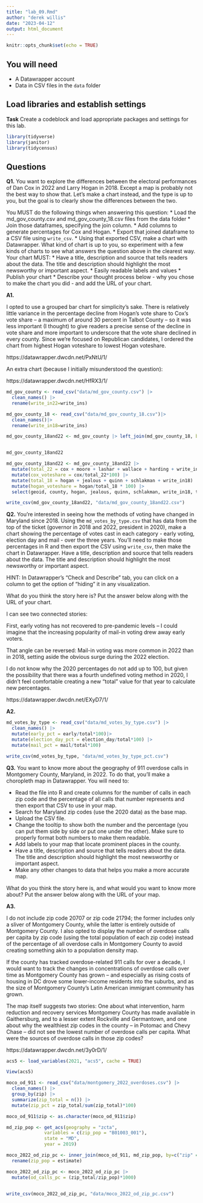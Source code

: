 ```yaml
---
title: "lab_09.Rmd"
author: "derek willis"
date: "2023-04-12"
output: html_document
---
```


```r
knitr::opts_chunk$set(echo = TRUE)
```

## You will need

-   A Datawrapper account
-   Data in CSV files in the `data` folder

## Load libraries and establish settings

**Task** Create a codeblock and load appropriate packages and settings for this lab.

```r
library(tidyverse)
library(janitor)
library(tidycensus)
```

## Questions

**Q1.** You want to explore the differences between the electoral performances of Dan Cox in 2022 and Larry Hogan in 2018. Except a map is probably not the best way to show that. Let's make a chart instead, and the type is up to you, but the goal is to clearly show the differences between the two.

You MUST do the following things when answering this question: \* Load the md_gov_county.csv and md_gov_county_18.csv files from the data folder \* Join those dataframes, specifying the join column. \* Add columns to generate percentages for Cox and Hogan. \* Export that joined dataframe to a CSV file using `write_csv`. \* Using that exported CSV, make a chart with Datawrapper. What kind of chart is up to you, so experiment with a few kinds of charts to see what answers the question above in the clearest way. Your chart MUST: \* Have a title, description and source that tells readers about the data. The title and description should highlight the most newsworthy or important aspect. \* Easily readable labels and values \* Publish your chart \* Describe your thought process below - why you chose to make the chart you did - and add the URL of your chart.

**A1.**

I opted to use a grouped bar chart for simplicity's sake. There is relatively little variance in the percentage decline from Hogan's vote share to Cox's vote share -- a maximum of around 30 percent in Talbot County -- so it was less important (I thought) to give readers a precise sense of the decline in vote share and more important to underscore that the vote share declined in every county. Since we're focused on Republican candidates, I ordered the chart from highest Hogan voteshare to lowest Hogan voteshare. 

https://datawrapper.dwcdn.net/PxNtU/1/

An extra chart (because I initially misunderstood the question):

https://datawrapper.dwcdn.net/HfRX3/1/

```r
md_gov_county <- read_csv("data/md_gov_county.csv") |>
  clean_names() |>
  rename(write_in22=write_ins)

md_gov_county_18 <- read_csv("data/md_gov_county_18.csv")|>
  clean_names()|>
  rename(write_in18=write_ins)
```
```r
md_gov_county_18and22 <- md_gov_county |> left_join(md_gov_county_18, by=c('geoid', 'county'))


md_gov_county_18and22
```
```r
md_gov_county_18and22 <- md_gov_county_18and22 |>
  mutate(total_22 = cox + moore + lashar + wallace + harding + write_in22) |>
  mutate(cox_voteshare = cox/total_22*100) |> 
  mutate(total_18 = hogan + jealous + quinn + schlakman + write_in18) |>
  mutate(hogan_voteshare = hogan/total_18 * 100) |>
  select(geoid, county, hogan, jealous, quinn, schlakman, write_in18, total_18, hogan_voteshare, cox, moore, lashar, wallace, harding, sefcik, write_in22, total_22, cox_voteshare)

write_csv(md_gov_county_18and22, "data/md_gov_county_18and22.csv")
```

**Q2.** You're interested in seeing how the methods of voting have changed in Maryland since 2018. Using the `md_votes_by_type.csv` that has data from the top of the ticket (governor in 2018 and 2022, president in 2020), make a chart showing the percentage of votes cast in each category - early voting, election day and mail - over the three years. You'll need to make those percentages in R and then export the CSV using `write_csv`, then make the chart in Datawrapper. Have a title, description and source that tells readers about the data. The title and description should highlight the most newsworthy or important aspect.

HINT: In Datawrapper's "Check and Describe" tab, you can click on a column to get the option of "hiding" it in any visualization.

What do you think the story here is? Put the answer below along with the URL of your chart.

I can see two connected stories: 

First, early voting has not recovered to pre-pandemic levels -- I could imagine that the increasing popularity of mail-in voting drew away early voters.

That angle can be reversed: Mail-in voting was more common in 2022 than in 2018, setting aside the obvious surge during the 2022 election. 

I do not know why the 2020 percentages do not add up to 100, but given the possibility that there was a fourth undefined voting method in 2020, I didn't feel comfortable creating a new "total" value for that year to calculate new percentages. 

https://datawrapper.dwcdn.net/EXyD7/1/

**A2.**

```r
md_votes_by_type <- read_csv("data/md_votes_by_type.csv") |>
  clean_names() |>
  mutate(early_pct = early/total*100)|>
  mutate(election_day_pct = election_day/total*100) |>
  mutate(mail_pct = mail/total*100)

write_csv(md_votes_by_type, "data/md_votes_by_type_pct.csv")
```

**Q3.** You want to know more about the geography of 911 overdose calls in Montgomery County, Maryland, in 2022. To do that, you'll make a choropleth map in Datawrapper. You will need to:

-   Read the file into R and create columns for the number of calls in each zip code and the percentage of all calls that number represents and then export that CSV to use in your map.
-   Search for Maryland zip codes (use the 2020 data) as the base map.
-   Upload the CSV file.
-   Change the tooltip to show both the number and the percentage (you can put them side by side or put one under the other). Make sure to properly format both numbers to make them readable.
-   Add labels to your map that locate prominent places in the county.
-   Have a title, description and source that tells readers about the data. The title and description should highlight the most newsworthy or important aspect.
-   Make any other changes to data that helps you make a more accurate map.

What do you think the story here is, and what would you want to know more about? Put the answer below along with the URL of your map.

**A3.**

I do not include zip code 20707 or zip code 21794; the former includes only a sliver of Montgomery County, while the latter is entirely outside of Montgomery County. I also opted to display the number of overdose calls per capita by zip code (using the total population of each zip code) instead of the percentage of all overdose calls in Montgomery County to avoid creating something akin to a population density map.

If the county has tracked overdose-related 911 calls for over a decade, I would want to track the changes in concentrations of overdose calls over time as Montgomery County has grown -- and especially as rising costs of housing in DC drove some lower-income residents into the suburbs, and as the size of Montgomery County's Latin American immigrant community has grown. 

The map itself suggests two stories: One about what intervention, harm reduction and recovery services Montgomery County has made available in Gaithersburg, and to a lesser extent Rockville and Germantown, and one about why the wealthiest zip codes in the county -- in Potomac and Chevy Chase -- did not see the lowest number of overdose calls per capita. What were the sources of overdose calls in those zip codes?

https://datawrapper.dwcdn.net/3y0rD/1/

```r
acs5 <- load_variables(2021, "acs5", cache = TRUE)

View(acs5)
```

```r
moco_od_911 <- read_csv("data/montgomery_2022_overdoses.csv") |>
  clean_names() |>
  group_by(zip) |>
  summarize(zip_total = n()) |>
  mutate(zip_pct = zip_total/sum(zip_total)*100)

moco_od_911$zip <- as.character(moco_od_911$zip)

md_zip_pop <- get_acs(geography = "zcta",
              variables = c(zip_pop = "B01003_001"),
              state = "MD",
              year = 2019)

moco_2022_od_zip_pc <- inner_join(moco_od_911, md_zip_pop, by=c("zip" = "GEOID")) |>
  rename(zip_pop = estimate)

moco_2022_od_zip_pc <- moco_2022_od_zip_pc |>
  mutate(od_calls_pc = (zip_total/zip_pop)*1000)


write_csv(moco_2022_od_zip_pc, "data/moco_2022_od_zip_pc.csv")

```
